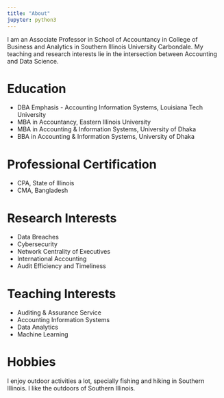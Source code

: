 ```yaml
---
title: "About"
jupyter: python3
---
```


I am an Associate Professor in School of Accountancy in College of Business and Analytics in Southern Illinois University Carbondale. My teaching and research interests lie in the intersection between Accounting and Data Science. 

# Education 

* DBA Emphasis - Accounting Information Systems, Louisiana Tech University
* MBA in  Accountancy, Eastern Illinois University
* MBA in  Accounting & Information Systems, University of Dhaka 
* BBA in Accounting & Information Systems, University of Dhaka

# Professional Certification

* CPA, State of Illinois 
* CMA, Bangladesh 

# Research Interests 

* Data Breaches
* Cybersecurity
* Network Centrality of Executives
* International Accounting
* Audit Efficiency and Timeliness


# Teaching Interests 

* Auditing & Assurance Service 
* Accounting Information Systems 
* Data Analytics 
* Machine Learning 


# Hobbies 

I enjoy outdoor activities a lot, specially fishing and hiking in Southern Illinois. I like the outdoors of Southern Illinois. 